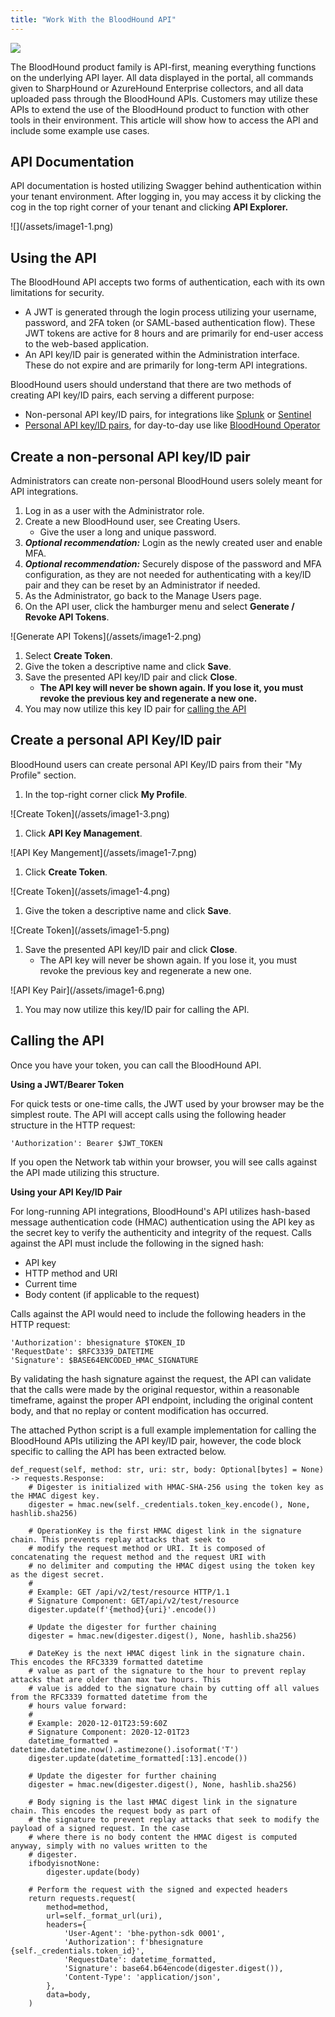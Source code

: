 ```yaml
---
title: "Work With the BloodHound API"
---
```


![](/assets/enterprise-AND-community-edition-pill-tag.svg)

The BloodHound product family is API-first, meaning everything functions on the underlying API layer. All data displayed in the portal, all commands given to SharpHound or AzureHound Enterprise collectors, and all data uploaded pass through the BloodHound APIs. Customers may utilize these APIs to extend the use of the BloodHound product to function with other tools in their environment. This article will show how to access the API and include some example use cases.

## API Documentation

API documentation is hosted utilizing Swagger behind authentication within your tenant environment. After logging in, you may access it by clicking the cog in the top right corner of your tenant and clicking **API Explorer.**

<Frame>
  ![](/assets/image1-1.png)
</Frame>

## Using the API

The BloodHound API accepts two forms of authentication, each with its own limitations for security.

- A JWT is generated through the login process utilizing your username, password, and 2FA token (or SAML-based authentication flow). These JWT tokens are active for 8 hours and are primarily for end-user access to the web-based application.
- An API key/ID pair is generated within the Administration interface. These do not expire and are primarily for long-term API integrations.

BloodHound users should understand that there are two methods of creating API key/ID pairs, each serving a different purpose:

- Non-personal API key/ID pairs, for integrations like [Splunk](/integrations/integrations/splunk) or [Sentinel](https://github.com/Azure/Azure-Sentinel/tree/master/Solutions/BloodHound%20Enterprise)
- [Personal API key/ID pairs](#create-a-personal-api-key-id-pair), for day-to-day use like [BloodHound Operator](https://www.youtube.com/watch?v=9Og-6_qyw_A)

## Create a non-personal API key/ID pair

Administrators can create non-personal BloodHound users solely meant for API integrations.

1. Log in as a user with the Administrator role.
2. Create a new BloodHound user, see Creating Users.
   - Give the user a long and unique password.
3. **_Optional recommendation:_** Login as the newly created user and enable MFA.
4. **_Optional recommendation:_** Securely dispose of the password and MFA configuration, as they are not needed for authenticating with a key/ID pair and they can be reset by an Administrator if needed.
5. As the Administrator, go back to the Manage Users page.
6. On the API user, click the hamburger menu and select **Generate / Revoke API Tokens**.

<Frame>
  ![Generate API Tokens](/assets/image1-2.png)
</Frame>

1. Select **Create Token**.
2. Give the token a descriptive name and click **Save**.
3. Save the presented API key/ID pair and click **Close**.
   - **The API key will never be shown again. If you lose it, you must revoke the previous key and regenerate a new one.**
4. You may now utilize this key ID pair for [calling the API](#calling-the-api)

## Create a personal API Key/ID pair

BloodHound users can create personal API Key/ID pairs from their "My Profile" section.

1. In the top-right corner click <Icon icon="gear" iconType="solid" /> <Icon icon="arrow-right" iconType="solid" /> **My Profile**.

<Frame>
  ![Create Token](/assets/image1-3.png)
</Frame>

1. Click **API Key Management**.

<Frame>
  ![API Key Mangement](/assets/image1-7.png)
</Frame>

1. Click **Create Token**.

<Frame>
  ![Create Token](/assets/image1-4.png)
</Frame>

1. Give the token a descriptive name and click **Save**.

<Frame>
  ![Create Token](/assets/image1-5.png)
</Frame>

1. Save the presented API key/ID pair and click **Close**.
   - The API key will never be shown again. If you lose it, you must revoke the previous key and regenerate a new one.

<Frame>
  ![API Key Pair](/assets/image1-6.png)
</Frame>

1. You may now utilize this key/ID pair for calling the API.

## Calling the API

Once you have your token, you can call the BloodHound API.

**Using a JWT/Bearer Token**

For quick tests or one-time calls, the JWT used by your browser may be the simplest route. The API will accept calls using the following header structure in the HTTP request:

```
'Authorization': Bearer $JWT_TOKEN
```

If you open the Network tab within your browser, you will see calls against the API made utilizing this structure.

**Using your API Key/ID Pair**

For long-running API integrations, BloodHound's API utilizes hash-based message authentication code (HMAC) authentication using the API key as the secret key to verify the authenticity and integrity of the request. Calls against the API must include the following in the signed hash:

- API key
- HTTP method and URI
- Current time
- Body content (if applicable to the request)

Calls against the API would need to include the following headers in the HTTP request:

```
'Authorization': bhesignature $TOKEN_ID
'RequestDate': $RFC3339_DATETIME
'Signature': $BASE64ENCODED_HMAC_SIGNATURE
```

By validating the hash signature against the request, the API can validate that the calls were made by the original requestor, within a reasonable timeframe, against the proper API endpoint, including the original content body, and that no replay or content modification has occurred.

The attached Python script is a full example implementation for calling the BloodHound APIs utilizing the API key/ID pair, however, the code block specific to calling the API has been extracted below.

```
def_request(self, method: str, uri: str, body: Optional[bytes] = None) -> requests.Response:
    # Digester is initialized with HMAC-SHA-256 using the token key as the HMAC digest key.
    digester = hmac.new(self._credentials.token_key.encode(), None, hashlib.sha256)

    # OperationKey is the first HMAC digest link in the signature chain. This prevents replay attacks that seek to
    # modify the request method or URI. It is composed of concatenating the request method and the request URI with
    # no delimiter and computing the HMAC digest using the token key as the digest secret.
    #
    # Example: GET /api/v2/test/resource HTTP/1.1
    # Signature Component: GET/api/v2/test/resource
    digester.update(f'{method}{uri}'.encode())

    # Update the digester for further chaining
    digester = hmac.new(digester.digest(), None, hashlib.sha256)

    # DateKey is the next HMAC digest link in the signature chain. This encodes the RFC3339 formatted datetime
    # value as part of the signature to the hour to prevent replay attacks that are older than max two hours. This
    # value is added to the signature chain by cutting off all values from the RFC3339 formatted datetime from the
    # hours value forward:
    #
    # Example: 2020-12-01T23:59:60Z
    # Signature Component: 2020-12-01T23
    datetime_formatted = datetime.datetime.now().astimezone().isoformat('T')
    digester.update(datetime_formatted[:13].encode())

    # Update the digester for further chaining
    digester = hmac.new(digester.digest(), None, hashlib.sha256)

    # Body signing is the last HMAC digest link in the signature chain. This encodes the request body as part of
    # the signature to prevent replay attacks that seek to modify the payload of a signed request. In the case
    # where there is no body content the HMAC digest is computed anyway, simply with no values written to the
    # digester.
    ifbodyisnotNone:
        digester.update(body)

    # Perform the request with the signed and expected headers
    return requests.request(
        method=method,
        url=self._format_url(uri),
        headers={
            'User-Agent': 'bhe-python-sdk 0001',
            'Authorization': f'bhesignature {self._credentials.token_id}',
            'RequestDate': datetime_formatted,
            'Signature': base64.b64encode(digester.digest()),
            'Content-Type': 'application/json',
        },
        data=body,
    )
```

<CardGroup cols={2}>
  <Card title="apiclient.py 10KB" icon="paperclip" iconType="solid" horizontal href="/assets/apiclient.py">
    
  </Card>
</CardGroup>